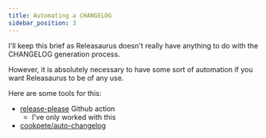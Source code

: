 ```yaml
---
title: Automating a CHANGELOG
sidebar_position: 3
---
```


I'll keep this brief as Releasaurus doesn't really have anything to do with the CHANGELOG generation process.

However, it is absolutely necessary to have some sort of automation if you want Releasaurus to be of any use.

Here are some tools for this:
- [release-please](https://github.com/marketplace/actions/release-please-action) Github action
  - I've only worked with this
- [cookpete/auto-changelog](https://github.com/cookpete/auto-changelog)

